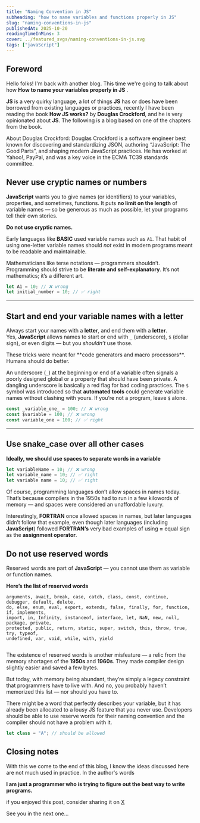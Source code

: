 ```yaml
---
title: "Naming Convention in JS"
subheading: "how to name variables and functions properly in JS"
slug: "naming-conventions-in-js"
publishedAt: 2025-10-20
readingTimeInMins: 3
cover: ../featured_svgs/naming-conventions-in-js.svg
tags: ["javaScript"]
---
```



## Foreword

Hello folks! I'm back with another blog. This time we're going to talk about how
**How to name your variables properly in JS** .

**JS** is a very quirky language, a lot of things **JS** has or does have been borrowed from existing languages or practices, recently I have been reading the book **How JS works?** by **Douglas Crockford**, and he is very opinionated about **JS**. The following is a blog based on one of the chapters from the book.

<Note type="tip" title="Important Information">
  About Douglas Crockford: Douglas Crockford is a software engineer best known
  for discovering and standardizing JSON, authoring “JavaScript: The Good
  Parts”, and shaping modern JavaScript practices. He has worked at Yahoo!,
  PayPal, and was a key voice in the ECMA TC39 standards committee.
</Note>

## Never use cryptic names or numbers

**JavaScript** wants you to give names (or identifiers) to your variables, properties, and sometimes, functions. It puts **no limit on the length** of variable names — so be generous as much as possible, let your programs tell their own stories.

**Do not use cryptic names.**

Early languages like **BASIC** used variable names such as `A1`. That habit of using one-letter variable names should _not_ exist in modern programs meant to be readable and maintainable.

Mathematicians like terse notations — programmers shouldn’t. Programming should strive to be **literate and self-explanatory**. It’s not mathematics; it’s a different art.

```javascript
let A1 = 10; // ❌ wrong
let initial_number = 10; // ✅ right
```

---

## Start and end your variable names with a letter

Always start your names with a **letter**, and end them with a **letter**.  
Yes, **JavaScript** allows names to start or end with `_` (underscore), `$` (dollar sign), or even digits — but you _shouldn’t_ use those.

<Note type="tip" title="Important Information">
  These tricks were meant for **code generators and macro processors**. Humans
  should do better.
</Note>

An underscore (`_`) at the beginning or end of a variable often signals a poorly designed global or a property that should have been private. A dangling underscore is basically a red flag for bad coding practices.
The `$` symbol was introduced so that **automated tools** could generate variable names without clashing with yours. If you’re not a program, leave `$` alone.

```javascript
const _variable_one_ = 100; // ❌ wrong
const $variable = 100; // ❌ wrong
const variable_one = 100; // ✅ right
```

---

## Use snake_case over all other cases

**Ideally, we should use spaces to separate words in a variable**

```javascript
let variableName = 10; // ❌ wrong
let variable_name = 10; // ✅ right
let variable name = 10; // ✅ right
```

Of course, programming languages don’t allow spaces in names today.
That’s because compilers in the 1950s had to run in a few kilowords of memory — and spaces were considered an unaffordable luxury.

Interestingly, **FORTRAN** once allowed spaces in names, but later languages didn’t follow that example, even though later languages (including
**JavaScript**) followed **FORTRAN’s** very bad examples of using **=** equal sign as the
**assignment operator**.

## Do not use reserved words

Reserved words are part of **JavaScript** — you cannot use them as variable or function names.

**Here’s the list of reserved words**

```text
arguments, await, break, case, catch, class, const, continue, debugger, default, delete,
do, else, enum, eval, export, extends, false, finally, for, function, if, implements,
import, in, Infinity, instanceof, interface, let, NaN, new, null, package, private,
protected, public, return, static, super, switch, this, throw, true, try, typeof,
undefined, var, void, while, with, yield


```

The existence of reserved words is another misfeature — a relic from the memory shortages of the **1950s** and **1960s**.
They made compiler design slightly easier and saved a few bytes.

But today, with memory being abundant, they’re simply a legacy constraint that programmers have to live with.
And no, you probably haven’t memorized this list — nor should you have to.

There might be a word that perfectly describes your variable, but it has already been allocated to a lousy JS feature that you never use.
Developers should be able to use reserve words for their naming convention and the compiler should not have a problem with it.

```javascript
let class = "A"; // should be allowed
```

## Closing notes

With this we come to the end of this blog, I know the ideas discussed here are not much used in practice. In the author's words

**I am just a programmer who is trying to figure out the best way to write programs.**

if you enjoyed this post, consider sharing it on [X](https://x.com/intent/post?text=%22Naming%20conventions%20in%20JS%22%20by%20%40VivekLokhande99&url=https%3A%2F%2Fviveklokhande.com%2Fblogs%2Fnaming-conventions-in-js)

See you in the next one...
